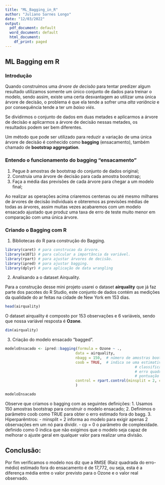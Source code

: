 ```yaml
---
title: "ML_Bagging_in_R"
author: "Juliano Sarnes Longo"
date: "12/03/2022"
output:
  pdf_document: default
  word_document: default
  html_document:
    df_print: paged
---
```


## ML Bagging em R

### Introdução
Quando construímos uma *árvore de decisão* para tentar predizer algum resultado 
utilizamos somente um único conjunto de dados para treinar o modelo, sendo assim, 
existe uma certa desvantagem ao utilizar uma única árvore de decisão, o problema 
é que ela tende a sofrer uma *alta variância* e por consequência tende a ter 
um *baixo viés*.

Se dividirmos o conjunto de dados em duas metades e aplicarmos a árvore de decisão 
e aplicarmos a árvore de decisão nessas metades, os resultados podem ser bem 
diferentes.

Um método que pode ser utilizado para reduzir a variação de uma única árvore de 
decisão é conhecido como **bagging** (ensacamento), também chamado de 
**bootstrap aggregation**.

### Entendo o funcionamento do bagging "ensacamento"

1. Pegue *b* amostras de bootstrap do conjunto de dados original;
2. Construia uma árvore de decisão para cada amostra bootstrap;
3. Faça a média das previsões de cada árvore para chegar a um modelo final;

Ao realizar as operações acima criaremos centenas ou até mesmo milhares de árvores 
de decisão individuais e obteremos as previsões médias de todas as árvores, assim
muitas vezes acabaremos com um modelo ensacado ajustado que produz uma taxa de erro 
de teste muito menor em comparação com uma única árvore.

### Criando o Bagging com R

1. Bibliotecas do R para construção do Bagging.

```r
library(caret) # para construcao da árvore.
library(e1071) # para calcular a importância da variável.
library(rpart) # para ajustar árvores de decisão. 
library(ipred) # para ajustar bagging.
library(dplyr) # para aplicação de data wrangling
```

2. Analisando a o dataset Airquality.

Para a construção desse mini projeto usarei o dataset **airquality** que já faz parte dos pacotes do R Studio, este conjunto de dados contém as medições da qualidade do ar feitas na cidade de New York em 153 dias.

```r
head(airquality)
```

O dataset airquality é composto por 153 observações e 6 variáveis, sendo que nossa variável resposta é **Ozone**.

```r
dim(airquality)
```

3. Criação do modelo ensacado "bagged".

```r

modeloEnsacado <- ipred::bagging(formula = Ozone ~ ., 
                                data = airquality, 
                                nbagg = 150,  # número de amostras bootstrap.
                                coob = TRUE,  # indica se uma estimativa de taxa de erro fora do ensacamento (  
                                                           # classificação incorreta,
                                                           # erro quadrático médio ou 
                                                           # pontuação de Brier) deve ser computada. 
                                control = rpart.control(minsplit = 2, cp = 0) # hiperparâmetros.
                                )

modeloEnsacado
```

Observe que criamos o bagging com as seguintes definições:
1. Usamos 150 amostras bootstrap para construir o modelo ensacado;
2. Definimos o parâmetro coob como TRUE para obter o erro estimado fora do bagg.
3. Hiperparêmtros:
- minsplit = 2 informa ao modelo para exigir apenas 2 observações em um nó para dividir.
- cp = 0 o parâmetro de complexidade. definido como 0 indica que não exigimos que o modelo seja capaz de melhorar o ajuste geral em qualquer valor para realizar uma divisão.

## Conclusão:
Por fim verificamos o modelo nos diz que a RMSE (Raiz quadrada do erro-médio) estimado fora do ensacamento 
é de 17,772, ou seja, esta é a diferença média entre o valor previsto para o Ozone e o valor real 
observado. 


